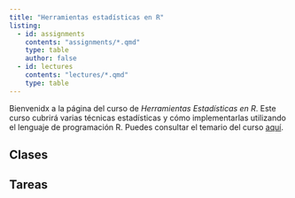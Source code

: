 ```yaml
---
title: "Herramientas estadísticas en R"
listing: 
  - id: assignments
    contents: "assignments/*.qmd"   
    type: table
    author: false
  - id: lectures
    contents: "lectures/*.qmd"
    type: table
---
```


Bienvenidx a la página del curso de *Herramientas Estadísticas en R*. Este curso cubrirá varias técnicas estadísticas y cómo implementarlas utilizando el lenguaje de programación R. Puedes consultar el temario del curso [aquí](syllabus.qmd).


## Clases

:::{#lectures}
:::

## Tareas

:::{#assignments}
:::
